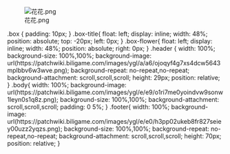 <div class="box">
	<div class="header">
		<div class="box-title">{{{ titleImg }}}</div>
	</div>
	<div class="body">
		<div style="height: {{{ height }}}px"></div>
	</div>
	<div class="footer">
		<div class="box-flower">[[File:花花.png]]</div>
	</div>
</div>
<bstyle>
.box {
padding: 10px;
}
.box-title{
float: left;
display: inline;
width: 48%;
position: absolute;
top: -20px;
left: 0px;
}
.box-flower{
float: left;
display: inline;
width: 48%;
position: absolute;
right: 0px;
}
.header {
width: 100%;
background-size: 100%,100%;
background-image: url(https://patchwiki.biligame.com/images/ygl/a/a6/ojoqyf4g7xs4dcw5643mplbbv6w3wve.png);
background-repeat: no-repeat,no-repeat;
background-attachment: scroll,scroll,scroll;
height: 29px;
position: relative;
}
.body{
width: 100%;
background-image: url(https://patchwiki.biligame.com/images/ygl/e/e9/o1ri7me0yoindvw9sonw1leyn0s1q8z.png);
background-size: 100%,100%;
background-attachment: scroll,scroll,scroll;
padding: 0 5%;
}
.footer{
width: 100%;
background-image: url(https://patchwiki.biligame.com/images/ygl/e/e0/h3pp02ukeb8fr827seiey00uzz2yqzs.png);
background-size: 100%,100%;
background-repeat: no-repeat,no-repeat;
background-attachment: scroll,scroll,scroll;
height: 70px;
position: relative;
}
</bstyle>
